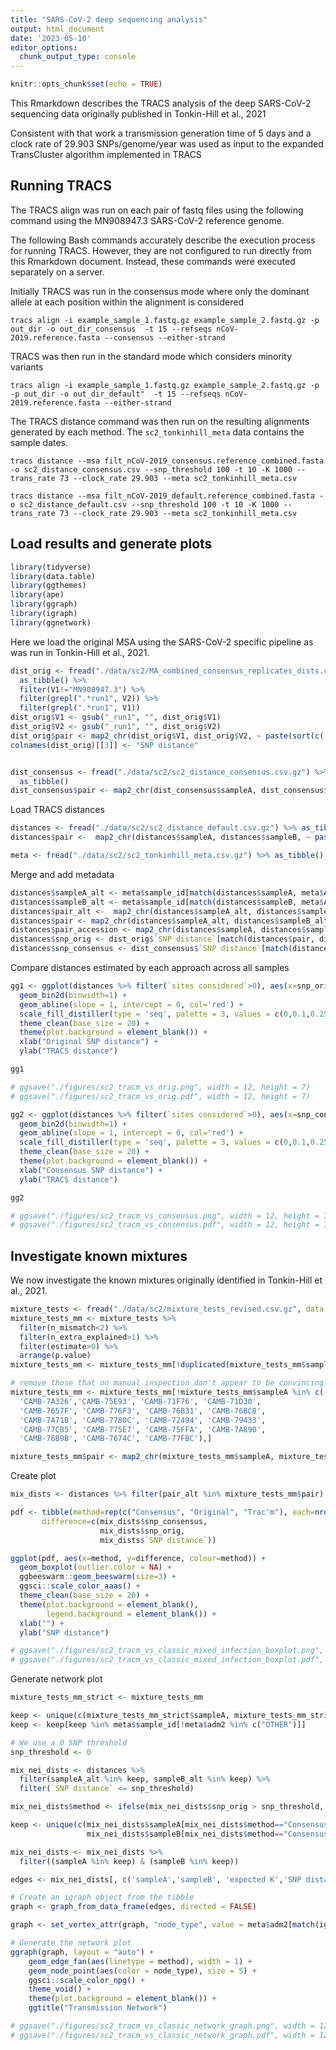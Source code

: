 ```yaml
---
title: "SARS-CoV-2 deep sequencing analysis"
output: html_document
date: '2023-05-10'
editor_options: 
  chunk_output_type: console
---
```


```r
knitr::opts_chunk$set(echo = TRUE)
```

This Rmarkdown describes the TRACS analysis of the deep SARS-CoV-2 sequencing data originally published in Tonkin-Hill et al., 2021

Consistent with that work a transmission generation time of 5 days and a clock rate of 29.903 SNPs/genome/year was used as input to the expanded TransCluster algorithm implemented in TRACS

## Running TRACS

The TRACS align was run on each pair of fastq files using the following command using the MN908947.3 SARS-CoV-2 reference genome.

The following Bash commands accurately describe the execution process for running TRACS. However, they are not configured to run directly from this Rmarkdown document. Instead, these commands were executed separately on a server.

Initially TRACS was run in the consensus mode where only the dominant allele at each position within the alignment is considered

```
tracs align -i example_sample_1.fastq.gz example_sample_2.fastq.gz -p out_dir -o out_dir_consensus  -t 15 --refseqs nCoV-2019.reference.fasta --consensus --either-strand
```

TRACS was then run in the standard mode which considers minority variants

```
tracs align -i example_sample_1.fastq.gz example_sample_2.fastq.gz -p -p out_dir -o out_dir_default"  -t 15 --refseqs nCoV-2019.reference.fasta --either-strand
```

The TRACS distance command was then run on the resulting alignments generated by each method. The `sc2_tonkinhill_meta` data contains the sample dates.

```
tracs distance --msa filt_nCoV-2019_consensus.reference_combined.fasta -o sc2_distance_consensus.csv --snp_threshold 100 -t 10 -K 1000 --trans_rate 73 --clock_rate 29.903 --meta sc2_tonkinhill_meta.csv

tracs distance --msa filt_nCoV-2019_default.reference_combined.fasta -o sc2_distance_default.csv --snp_threshold 100 -t 10 -K 1000 --trans_rate 73 --clock_rate 29.903 --meta sc2_tonkinhill_meta.csv
```

## Load results and generate plots

```r
library(tidyverse)
library(data.table)
library(ggthemes)
library(ape)
library(ggraph)
library(igraph)
library(ggnetwork)
```

Here we load the original MSA using the SARS-CoV-2 specific pipeline as was run in Tonkin-Hill et al., 2021.

```r
dist_orig <- fread("./data/sc2/MA_combined_consensus_replicates_dists.csv.gz") %>%
  as_tibble() %>%
  filter(V1!="MN908947.3") %>%
  filter(grepl(".*run1", V2)) %>%
  filter(grepl(".*run1", V1))
dist_orig$V1 <- gsub("_run1", "", dist_orig$V1)
dist_orig$V2 <- gsub("_run1", "", dist_orig$V2)
dist_orig$pair <- map2_chr(dist_orig$V1, dist_orig$V2, ~ paste(sort(c(.x,.y)), collapse = '-'))
colnames(dist_orig)[[3]] <- "SNP distance"


dist_consensus <- fread("./data/sc2/sc2_distance_consensus.csv.gz") %>%
  as_tibble()
dist_consensus$pair <- map2_chr(dist_consensus$sampleA, dist_consensus$sampleB, ~ paste(sort(c(.x,.y)), collapse = '-'))
```

Load TRACS distances

```r
distances <- fread("./data/sc2/sc2_distance_default.csv.gz") %>% as_tibble()
distances$pair <-  map2_chr(distances$sampleA, distances$sampleB, ~ paste(sort(c(.x,.y)), collapse = '-'))

meta <- fread("./data/sc2/sc2_tonkinhill_meta.csv.gz") %>% as_tibble()
```

Merge and add metadata

```r
distances$sampleA_alt <- meta$sample_id[match(distances$sampleA, meta$Accession)]
distances$sampleB_alt <- meta$sample_id[match(distances$sampleB, meta$Accession)]
distances$pair_alt <-  map2_chr(distances$sampleA_alt, distances$sampleB_alt, ~ paste(sort(c(.x,.y)), collapse = '-'))
distances$pair <- map2_chr(distances$sampleA_alt, distances$sampleB_alt, ~ paste(sort(c(.x,.y)), collapse = '-'))
distances$pair_accession <- map2_chr(distances$sampleA, distances$sampleB, ~ paste(sort(c(.x,.y)), collapse = '-'))
distances$snp_orig <- dist_orig$`SNP distance`[match(distances$pair, dist_orig$pair)]
distances$snp_consensus <- dist_consensus$`SNP distance`[match(distances$pair_accession, dist_consensus$pair)]
```

Compare distances estimated by each approach across all samples

```r
gg1 <- ggplot(distances %>% filter(`sites considered`>0), aes(x=snp_orig, y=`SNP distance`)) +
  geom_bin2d(binwidth=1) +
  geom_abline(slope = 1, intercept = 0, col='red') +
  scale_fill_distiller(type = 'seq', palette = 3, values = c(0,0.1,0.25,0.5,0.75,0.9,1), direction = 1) +
  theme_clean(base_size = 20) +
  theme(plot.background = element_blank()) +
  xlab("Original SNP distance") +
  ylab("TRACS distance")

gg1

# ggsave("./figures/sc2_tracm_vs_orig.png", width = 12, height = 7)
# ggsave("./figures/sc2_tracm_vs_orig.pdf", width = 12, height = 7)

gg2 <- ggplot(distances %>% filter(`sites considered`>0), aes(x=snp_consensus, y=`SNP distance`)) +
  geom_bin2d(binwidth=1) +
  geom_abline(slope = 1, intercept = 0, col='red') +
  scale_fill_distiller(type = 'seq', palette = 3, values = c(0,0.1,0.25,0.5,0.75,0.9,1), direction = 1) +
  theme_clean(base_size = 20) +
  theme(plot.background = element_blank()) +
  xlab("Consensus SNP distance") +
  ylab("TRACS distance")

gg2

# ggsave("./figures/sc2_tracm_vs_consensus.png", width = 12, height = 7)
# ggsave("./figures/sc2_tracm_vs_consensus.pdf", width = 12, height = 7)
```

## Investigate known mixtures

We now investigate the known mixtures originally identified in Tonkin-Hill et al., 2021.

```r
mixture_tests <- fread("./data/sc2/mixture_tests_revised.csv.gz", data.table = FALSE) %>% as_tibble()
mixture_tests_mm <- mixture_tests %>% 
  filter(n_mismatch<2) %>%
  filter(n_extra_explained>1) %>%
  filter(estimate>0) %>%
  arrange(p.value)
mixture_tests_mm <- mixture_tests_mm[!duplicated(mixture_tests_mm$sampleA),]

# remove those that on manual inspection don't appear to be convincingly mixtures
mixture_tests_mm <- mixture_tests_mm[!mixture_tests_mm$sampleA %in% c(
  'CAMB-7A326','CAMB-75E93', 'CAMB-71F76', 'CAMB-71D30',
  'CAMB-7657F', 'CAMB-776F3', 'CAMB-76B31', 'CAMB-76BC8',
  'CAMB-7A71B', 'CAMB-7780C', 'CAMB-72494', 'CAMB-79433',
  'CAMB-77CB5', 'CAMB-775E7', 'CAMB-75FFA', 'CAMB-7A890',
  'CAMB-76B9B', 'CAMB-7674C', 'CAMB-77FBC'),]

mixture_tests_mm$pair <- map2_chr(mixture_tests_mm$sampleA, mixture_tests_mm$sampleB, ~ paste(sort(c(.x,.y)), collapse = '-'))
```

Create plot

```r
mix_dists <- distances %>% filter(pair_alt %in% mixture_tests_mm$pair)

pdf <- tibble(method=rep(c("Consensus", "Original", "Trac'm"), each=nrow(mix_dists)),
       difference=c(mix_dists$snp_consensus,
                    mix_dists$snp_orig,
                    mix_dists$`SNP distance`))

ggplot(pdf, aes(x=method, y=difference, colour=method)) +
  geom_boxplot(outlier.color = NA) +
  ggbeeswarm::geom_beeswarm(size=3) +
  ggsci::scale_color_aaas() +
  theme_clean(base_size = 20) +
  theme(plot.background = element_blank(),
        legend.background = element_blank()) +
  xlab("") +
  ylab("SNP distance")

# ggsave("./figures/sc2_tracm_vs_classic_mixed_infection_boxplot.png", width = 12, height = 7)
# ggsave("./figures/sc2_tracm_vs_classic_mixed_infection_boxplot.pdf", width = 12, height = 7)
```

Generate network plot

```r
mixture_tests_mm_strict <- mixture_tests_mm

keep <- unique(c(mixture_tests_mm_strict$sampleA, mixture_tests_mm_strict$sampleB)) 
keep <- keep[keep %in% meta$sample_id[!meta$adm2 %in% c("OTHER")]]

# We use a 0 SNP threshold
snp_threshold <- 0

mix_nei_dists <- distances %>% 
  filter(sampleA_alt %in% keep, sampleB_alt %in% keep) %>%
  filter(`SNP distance` <= snp_threshold)

mix_nei_dists$method <- ifelse(mix_nei_dists$snp_orig > snp_threshold, "Tracm", "Consensus")

keep <- unique(c(mix_nei_dists$sampleA[mix_nei_dists$method=="Consensus"],
                 mix_nei_dists$sampleB[mix_nei_dists$method=="Consensus"]))

mix_nei_dists <- mix_nei_dists %>%
  filter((sampleA %in% keep) & (sampleB %in% keep))

edges <- mix_nei_dists[, c('sampleA','sampleB', 'expected K','SNP distance','method')]

# Create an igraph object from the tibble
graph <- graph_from_data_frame(edges, directed = FALSE)

graph <- set_vertex_attr(graph, "node_type", value = meta$adm2[match(igraph::vertex_attr(graph)$name, meta$Accession)])

# Generate the network plot
ggraph(graph, layout = "auto") + 
    geom_edge_fan(aes(linetype = method), width = 1) +
    geom_node_point(aes(color = node_type), size = 5) +
   	ggsci::scale_color_npg() +
    theme_void() +
    theme(plot.background = element_blank()) +
    ggtitle("Transmission Network")

# ggsave("./figures/sc2_tracm_vs_classic_network_graph.png", width = 12, height = 7)
# ggsave("./figures/sc2_tracm_vs_classic_network_graph.pdf", width = 12, height = 7)
```


